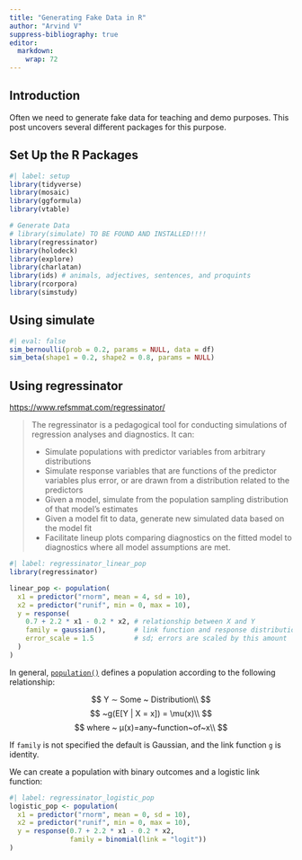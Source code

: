 ```yaml
---
title: "Generating Fake Data in R"
author: "Arvind V"
suppress-bibliography: true
editor: 
  markdown: 
    wrap: 72
---
```


## Introduction

Often we need to generate fake data for teaching and demo purposes. This post uncovers several different packages for this purpose.

## Set Up the R Packages

```r
#| label: setup
library(tidyverse)
library(mosaic)
library(ggformula)
library(vtable)

# Generate Data
# library(simulate) TO BE FOUND AND INSTALLED!!!!
library(regressinator)
library(holodeck)
library(explore)
library(charlatan)
library(ids) # animals, adjectives, sentences, and proquints
library(rcorpora)
library(simstudy)

```

## Using simulate

```r
#| eval: false
sim_bernoulli(prob = 0.2, params = NULL, data = df)
sim_beta(shape1 = 0.2, shape2 = 0.8, params = NULL)

```

## Using regressinator

<https://www.refsmmat.com/regressinator/>

> The regressinator is a pedagogical tool for conducting simulations of
> regression analyses and diagnostics. It can:
>
> -   Simulate populations with predictor variables from arbitrary
>     distributions
> -   Simulate response variables that are functions of the predictor
>     variables plus error, or are drawn from a distribution related to
>     the predictors
> -   Given a model, simulate from the population sampling distribution
>     of that model's estimates
> -   Given a model fit to data, generate new simulated data based on
>     the model fit
> -   Facilitate lineup plots comparing diagnostics on the fitted model
>     to diagnostics where all model assumptions are met.

```r
#| label: regressinator_linear_pop
library(regressinator)

linear_pop <- population(
  x1 = predictor("rnorm", mean = 4, sd = 10),
  x2 = predictor("runif", min = 0, max = 10),
  y = response(
    0.7 + 2.2 * x1 - 0.2 * x2, # relationship between X and Y
    family = gaussian(),       # link function and response distribution
    error_scale = 1.5          # sd; errors are scaled by this amount
  )
)

```

In general,
[`population()`](https://www.refsmmat.com/regressinator/reference/population.html)
defines a population according to the following relationship:

$$
Y ∼ Some ~ Distribution\\ 
$$
$$
~g(E[Y | X = x]) = \mu(x)\\ 
$$
$$
where ~ μ(x)=any~function~of~x\\
$$

If `family` is not specified the default is Gaussian, and the link
function `g` is identity.

We can create a population with binary outcomes and a logistic link
function:

```r
#| label: regressinator_logistic_pop
logistic_pop <- population(
  x1 = predictor("rnorm", mean = 0, sd = 10),
  x2 = predictor("runif", min = 0, max = 10),
  y = response(0.7 + 2.2 * x1 - 0.2 * x2,
               family = binomial(link = "logit"))
)
```

